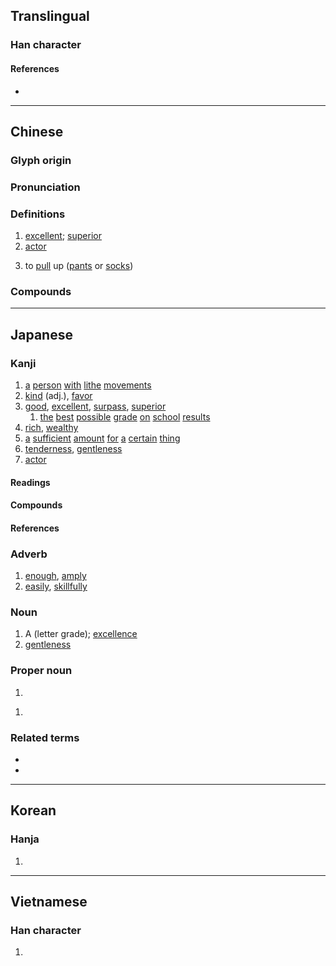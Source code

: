 {{also|优}}
{{character info/new}}
==Translingual==

===Han character===
{{Han char|rn=9|rad=人|as=15|sn=17|four=21247|canj=OMBE|ids=⿰亻憂}}

====References====
* {{Han ref|kx=0120.280|dkj=01261|dj=0254.260|hdz=10233.040|uh=512A|ud=20778|bh=C075|bd=49269}}

----

==Chinese==
{{zh-forms|s=优}}

===Glyph origin===
{{Han etyl}}

===Pronunciation===
{{zh-pron
|m=yōu
|c=jau1
|c-t=yiu1
|mn=qz,tw,xm,zz:iu
|mn-t=iu1
|mc=y
|oc=y
|ma=Zh-you.ogg
|cat=a,n
}}

===Definitions===
{{zh-hanzi}}

# [[excellent]]; [[superior]]
# [[actor]]
# {{lb|zh|Cantonese}} to [[pull]] up ([[pant]]s or [[sock]]s)

===Compounds===
{{zh-der|優禮|優洽|優等|名特優新|優養化|優點|優雅|優格|優境學|伊優|優選法|優美|優勢種|優貢|優曇華|優越|優勝|優惠|優遇|學優而仕|娼優|優角|俳優體|優獎|優哉游哉|優先|女優|優閒|品學兼優|從優|優缽羅|優裕|優游|優笑|優假|優勝劣敗|優待月票|優待|優良|弄優|優待券|優酪乳|優異|名優|優柔寡斷|優優|優婆夷|優遊|優長|優柔|學優才贍|優比|優恤|優詔|優婆塞|優秀|倡優|優越感|優容|優惠待遇|優惠關稅|優伶|優勢|優孟衣冠|優地槽|優生學|優劣|優渥|優生保健|優游不迫|伶優|優質|優處|優游自在|優樂|優撫|優弧|優厚|優先權|俳優|擇優|空優迷彩|特優|才勇兼優|才學兼優|男優|資優|績優|養尊處優|衣冠優孟|雜種優勢|績優股|膽識俱優|高貴優雅|資優生}}

----

==Japanese==

===Kanji===
{{ja-kanji|grade=6|rs=人15}}

# [[a]] [[person]] [[with]] [[lithe]] [[movements]]
# [[kind]] (adj.), [[favor]]
# [[good]], [[excellent]], [[surpass]], [[superior]]
## [[the]] [[best]] [[possible]] [[grade]] [[on]] [[school]] [[results]]
# [[rich]], [[wealthy]]
# [[a]] [[sufficient]] [[amount]] [[for]] [[a]] [[certain]] [[thing]]
# [[tenderness]], [[gentleness]]
# [[actor]]

====Readings====
{{ja-readings
|goon=う
|kanon=ゆう<いう
|kun=すぐ-れる, まさ-る, やさ-し.い<!--, わざおぎ-<わざをぎ- -->
|nanori=かつ, ひろ, ゆたか}}

{{attention|ja|kun-reading "わざおぎ" is an irregular reading of the kanji compound "[[俳優]]", attested in the ''Nihon Shoki''}}

====Compounds====
{{der3|lang=ja|{{ja-r|優渥|ゆうあく}}
|{{ja-r|優位|ゆうい}}
|{{ja-r|優越|ゆうえつ}}
|{{ja-r|優越感|ゆうえつかん}}
|{{ja-r|優艶|ゆうえん}}
|{{ja-r|優婉|ゆうえん}}
|{{ja-r|優雅|ゆうが}}
|{{ja-r|優遇|ゆうぐう}}
|{{ja-r|優形|やさがた}}
|{{ja-r|優弧|ゆうこ}}
|{{ja-r|優姿|ゆうし}}
|{{ja-r|優者|ゆうしゃ}}
|{{ja-r|優秀|ゆうしゅう}}
|{{ja-r|優柔%不断|ゆうじゅう%ふだん}}
|{{ja-r|優駿|ゆうしゅん}}
|{{ja-r|優%女|ゆう%おんな}}
|{{ja-r|優勝|ゆうしょう}}
|{{ja-r|優勢|ゆうせい}}
|{{ja-r|優性|ゆうせい}}
|{{ja-r|優生|ゆうせい}}
|{{ja-r|優先|ゆうせん}}
|{{ja-r|優待|ゆうたい}}
|{{ja-r|優退|ゆうたい}}
|{{ja-r|優男|やさおとこ}}
|{{ja-r|優長|ゆうちょう}}
|{{ja-r|優等|ゆうとう}}
|{{ja-r|優曇華|うどんげ}}
|{{ja-r|優美|ゆうび}}
|{{ja-r|優々閑々|ゆうゆうかんかん}}, {{ja-r|優優閑閑|ゆうゆうかんかん}}
|{{ja-r|優利|ゆうり}}
|{{ja-r|優良|ゆうりょう}}
|{{ja-r|優劣|ゆうれつ}}
|{{ja-r|優諚|ゆうじょう}}
|{{ja-r|優男|やさおとこ}}
}}

====References====
{{ja-kref
|ku=4505
|shift=9744
|jis=4D25
|euc=CDA5
|skip=1-2-15
|freq=334
|nelson=564
|newnelson=334
|halpern=177
|kld=130
|heisig=993
|tuttle=2a15.1
}}

===Adverb===
{{ja-pos|adverb|ゆう}}

# [[enough]], [[amply]]
# [[easily]], [[skillfully]]

===Noun===
{{ja-noun|ゆう}}

# A (letter grade); [[excellence]]
# [[gentleness]]

===Proper noun===
{{ja-pos|proper|まさる}}

# {{given name|male|lang=ja|sort=まさる}}

{{ja-pos|proper|ゆう}}

# {{given name|female|lang=ja|sort=ゆう}}

===Related terms===
* {{ja-r|優しげ|まさしげ}}
* {{ja-r|優る|まさる}}

----

==Korean==

===Hanja===
{{ko-hanja|hangeul=우}}

# {{defn|lang=ko|sort=人15}}

----

==Vietnamese==

===Han character===
{{vi-hantu|[[ưu]], [[viên]]|rs=人15}}

# {{defn|lang=vi|sort=人15}}